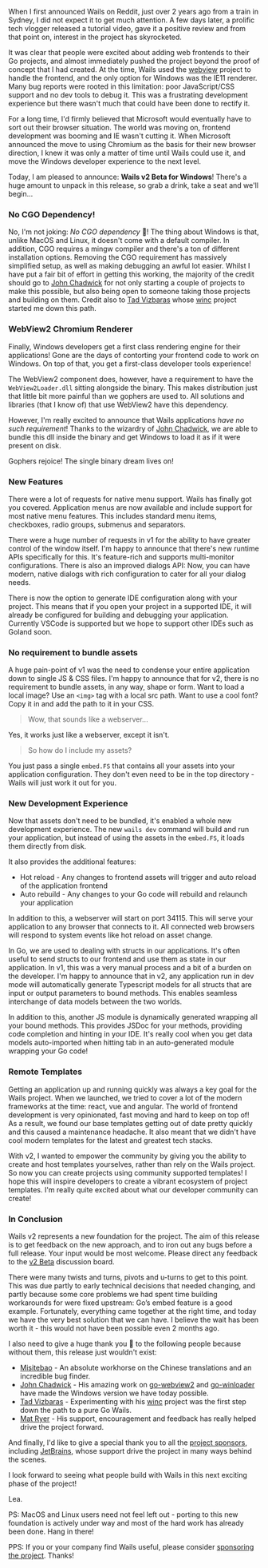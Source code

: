 When I first announced Wails on Reddit, just over 2 years ago from a train in Sydney, I did not expect it to get much
attention. A few days later, a prolific tech vlogger released a tutorial video, gave it a positive review and from that
point on, interest in the project has skyrocketed.

It was clear that people were excited about adding web frontends to their Go projects, and almost immediately pushed the
project beyond the proof of concept that I had created.
At the time, Wails used the [webview](https://github.com/webview/webview) project to handle the frontend, and the only
option for Windows was the IE11 renderer. Many bug reports were rooted in this limitation: poor JavaScript/CSS support
and no dev tools to debug it. This was a frustrating development experience but there wasn't much that could have been
done to rectify it.

For a long time, I'd firmly believed that Microsoft would eventually have to sort out their browser situation.
The world was moving on, frontend development was booming and IE wasn't cutting it.
When Microsoft announced the move to using Chromium as the basis for their new browser direction, I knew it was only a
matter of time until Wails could use it, and move the Windows developer experience to the next level.

Today, I am pleased to announce: **Wails v2 Beta for Windows**! There's a huge amount to unpack in this release, so
grab a drink, take a seat and we'll begin...

### No CGO Dependency!

No, I'm not joking: _No_ _CGO_ _dependency_ 🤯! The thing about Windows is that, unlike MacOS and Linux, it doesn't
come with a default compiler. In addition, CGO requires a mingw compiler and there's a ton of different installation
options. Removing the CGO requirement has massively simplified setup, as well as making debugging an awful lot easier.
Whilst I have put a fair bit of effort in getting this working, the majority of the
credit should go to [John Chadwick](https://github.com/jchv) for not only starting a couple of projects to make this
possible, but also being open to someone taking those projects and building on them. Credit also to
[Tad Vizbaras](https://github.com/tadvi) whose [winc](https://github.com/tadvi/winc) project started me down this path.

### WebView2 Chromium Renderer

Finally, Windows developers get a first class rendering engine for their applications! Gone are the days of contorting
your frontend code to work on Windows. On top of that, you get a first-class developer tools experience!

The WebView2 component does, however, have a requirement to have the `WebView2Loader.dll` sitting alongside the binary.
This makes distribution just that little bit more painful than we gophers are used to. All solutions and libraries
(that I know of) that use WebView2 have this dependency.

However, I'm really excited to announce that Wails applications _have no such requirement_! Thanks to the wizardry of
[John Chadwick](https://github.com/jchv), we are able to bundle this dll inside the binary and get Windows to load it
as if it were present on disk.

Gophers rejoice! The single binary dream lives on!

### New Features

There were a lot of requests for native menu support. Wails has finally got you covered. Application menus are now available
and include support for most native menu features. This includes standard menu items, checkboxes, radio groups, submenus
and separators.

There were a huge number of requests in v1 for the ability to have greater control of the window itself.
I'm happy to announce that there's new runtime APIs specifically for this.
It's feature-rich and supports multi-monitor configurations. There is also an improved dialogs API: Now, you can have modern, native
dialogs with rich configuration to cater for all your dialog needs.

There is now the option to generate IDE configuration along with your project. This means that if you open your project
in a supported IDE, it will already be configured for building and debugging your application. Currently VSCode is supported
but we hope to support other IDEs such as Goland soon.

### No requirement to bundle assets

A huge pain-point of v1 was the need to condense your entire application down to single JS & CSS files. I'm happy to
announce that for v2, there is no requirement to bundle assets, in any way, shape or form. Want to load a local image? Use an
`<img>` tag with a local src path. Want to use a cool font? Copy it in and add the path to it in your CSS.

> Wow, that sounds like a webserver...

Yes, it works just like a webserver, except it isn't.

> So how do I include my assets?

You just pass a single `embed.FS` that contains all your assets into your application configuration.
They don't even need to be in the top directory - Wails will just work it out for you.

### New Development Experience

Now that assets don't need to be bundled, it's enabled a whole new development experience. The new `wails dev`
command will build and run your application, but instead of using the assets in the `embed.FS`, it loads them directly
from disk.

It also provides the additional features:

- Hot reload - Any changes to frontend assets will trigger and auto reload of the application frontend
- Auto rebuild - Any changes to your Go code will rebuild and relaunch your application

In addition to this, a webserver will start on port 34115. This will serve your application to any browser that
connects to it. All connected web browsers will respond to system events like hot reload on asset change.

In Go, we are used to dealing with structs in our applications. It's often useful to send structs to our frontend
and use them as state in our application. In v1, this was a very manual process and a bit of a burden on the
developer. I'm happy to announce that in v2, any application run in dev mode will automatically generate Typescript
models for all structs that are input or output parameters to bound methods. This enables seamless interchange of data
models between the two worlds.

In addition to this, another JS module is dynamically generated wrapping all your bound methods. This provides
JSDoc for your methods, providing code completion and hinting in your IDE. It's really cool when you get data models
auto-imported when hitting tab in an auto-generated module wrapping your Go code!

### Remote Templates

Getting an application up and running quickly was always a key goal for the Wails project. When we launched, we tried
to cover a lot of the modern frameworks at the time: react, vue and angular. The world of frontend development is very
opinionated, fast moving and hard to keep on top of! As a result, we found our base templates getting out of date pretty
quickly and this caused a maintenance headache. It also meant that we didn't have cool modern templates for the latest
and greatest tech stacks.

With v2, I wanted to empower the community by giving you the ability to create and host templates yourselves, rather
than rely on the Wails project. So now you can create projects using community supported templates! I hope this will
inspire developers to create a vibrant ecosystem of project templates. I'm really quite excited about what our developer
community can create!

### In Conclusion

Wails v2 represents a new foundation for the project.
The aim of this release is to get feedback on the new approach, and to iron out any bugs before a full release.
Your input would be most welcome. Please direct any feedback to the [v2 Beta](https://github.com/wailsapp/wails/discussions/828)
discussion board.

There were many twists and turns, pivots and u-turns to get to this point. This was due partly to early technical decisions
that needed changing, and partly because some core problems we had spent time building workarounds for were fixed upstream:
Go’s embed feature is a good example. Fortunately, everything came together at the right time, and today we have the
very best solution that we can have. I believe the wait has been worth it - this would not have been possible even 2
months ago.

I also need to give a huge thank you :pray: to the following people because without them, this release just wouldn't exist:

- [Misitebao](https://github.com/misitebao) - An absolute workhorse on the Chinese translations and an incredible bug finder.
- [John Chadwick](https://github.com/jchv) - His amazing work on [go-webview2](https://github.com/jchv/go-webview2) and
  [go-winloader](https://github.com/jchv/go-winloader) have made the Windows version we have today possible.
- [Tad Vizbaras](https://github.com/tadvi) - Experimenting with his [winc](https://github.com/tadvi/winc) project was the first step down the path to a pure Go Wails.
- [Mat Ryer](https://github.com/matryer) - His support, encouragement and feedback has really helped drive the project forward.

And finally, I'd like to give a special thank you to all the [project sponsors](/docs/credits#sponsors), including [JetBrains](https://www.jetbrains.com?from=Wails),
whose support drive the project in many ways behind the scenes.

I look forward to seeing what people build with Wails in this next exciting phase of the project!

Lea.

PS: MacOS and Linux users need not feel left out - porting to this new foundation is actively under way and most of the hard work has already been done. Hang in there!

PPS: If you or your company find Wails useful, please consider [sponsoring the project](https://github.com/sponsors/leaanthony). Thanks!
